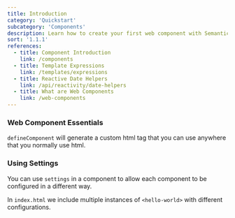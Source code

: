 ```yaml
---
title: Introduction
category: 'Quickstart'
subcategory: 'Components'
description: Learn how to create your first web component with Semantic UI
sort: '1.1.1'
references:
  - title: Component Introduction
    link: /components
  - title: Template Expressions
    link: /templates/expressions
  - title: Reactive Date Helpers
    link: /api/reactivity/date-helpers
  - title: What are Web Components
    link: /web-components
---
```


### Web Component Essentials

`defineComponent` will generate a custom html tag that you can use anywhere that you normally use html.

### Using Settings

You can use `settings` in a component to allow each component to be configured in a different way.

In `index.html` we include multiple instances of `<hello-world>` with different configurations.

